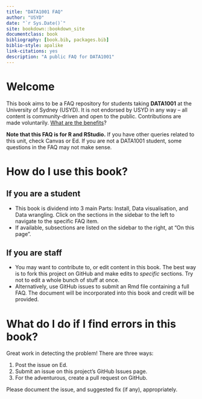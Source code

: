 ---
title: "DATA1001 FAQ"
author: "USYD"
date: "`r Sys.Date()`"
site: bookdown::bookdown_site
documentclass: book
bibliography: [book.bib, packages.bib]
biblio-style: apalike
link-citations: yes
description: "A public FAQ for DATA1001"
---

# Welcome {.unnumbered}

This book aims to be a FAQ repository for students taking **DATA1001** at the University of Sydney (USYD). It is not endorsed by USYD in any way -- all content is community-driven and open to the public. Contributions are made voluntarily. [What are the benefits](#contribute)?

**Note that this FAQ is for R and RStudio.** If you have other queries related to this unit, check Canvas or Ed. If you are not a DATA1001 student, some questions in the FAQ may not make sense.

# How do I use this book?

## If you are a student

-   This book is dividend into 3 main Parts: Install, Data visualisation, and Data wrangling. Click on the sections in the sidebar to the left to navigate to the specific FAQ item.
-   If available, subsections are listed on the sidebar to the right, at "On this page".

## If you are staff

-   You may want to contribute to, or edit content in this book. The best way is to fork this project on GitHub and make edits to *specific* sections. Try not to edit a whole bunch of stuff at once.
-   Alternatively, use GitHub issues to submit an Rmd file containing a full FAQ. The document will be incorporated into this book and credit will be provided.

# What do I do if I find errors in this book?

Great work in detecting the problem! There are three ways:

1.  Post the issue on Ed.
2.  Submit an issue on this project's GitHub Issues page.
3.  For the adventurous, create a pull request on GitHub.

Please document the issue, and suggested fix (if any), appropriately.
